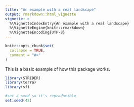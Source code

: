 ```yaml
---
title: "An example with a real landscape"
output: rmarkdown::html_vignette
vignette: >
  %\VignetteIndexEntry{An example with a real landscape}
  %\VignetteEngine{knitr::rmarkdown}
  %\VignetteEncoding{UTF-8}
---
```


```r
knitr::opts_chunk$set(
  collapse = TRUE,
  comment = "#>"
)
```

This is a basic example of how this package works.

```r
library(STRIDER)
library(terra)
library(sf)

#set a seed so it's reproducible
set.seed(42)
```
